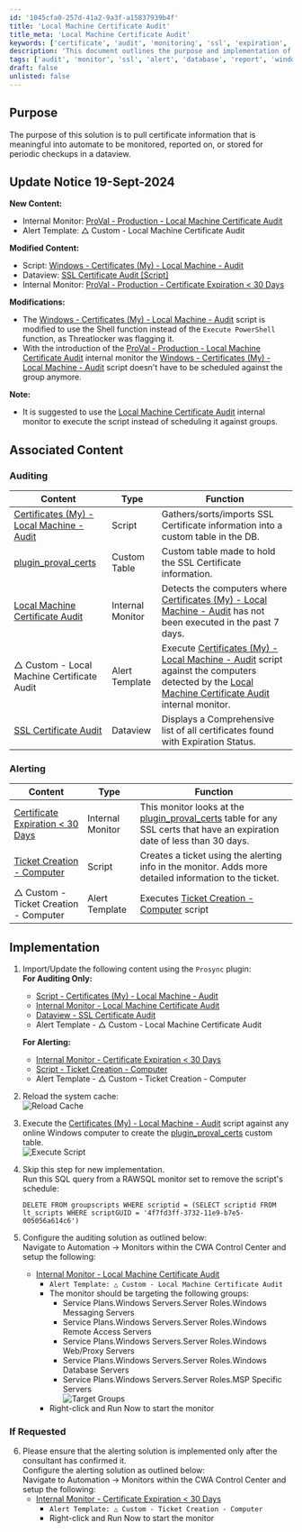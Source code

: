 ```yaml
---
id: '1045cfa0-257d-41a2-9a3f-a15837939b4f'
title: 'Local Machine Certificate Audit'
title_meta: 'Local Machine Certificate Audit'
keywords: ['certificate', 'audit', 'monitoring', 'ssl', 'expiration', 'alert', 'dataview']
description: 'This document outlines the purpose and implementation of the Local Machine Certificate Audit solution, which pulls meaningful certificate information for monitoring and reporting in ConnectWise Automate. It includes update notices, associated content, and implementation steps for effective auditing and alerting on SSL certificates.'
tags: ['audit', 'monitor', 'ssl', 'alert', 'database', 'report', 'windows']
draft: false
unlisted: false
---
```

## Purpose

The purpose of this solution is to pull certificate information that is meaningful into automate to be monitored, reported on, or stored for periodic checkups in a dataview.

## Update Notice 19-Sept-2024

**New Content:**
- Internal Monitor: [ProVal - Production - Local Machine Certificate Audit](https://proval.itglue.com/DOC-5078775-17232926)
- Alert Template: △ Custom - Local Machine Certificate Audit

**Modified Content:**
- Script: [Windows - Certificates (My) - Local Machine - Audit](https://proval.itglue.com/DOC-5078775-9256568)
- Dataview: [SSL Certificate Audit [Script]](https://proval.itglue.com/DOC-5078775-9382198)
- Internal Monitor: [ProVal - Production - Certificate Expiration \< 30 Days](https://proval.itglue.com/DOC-5078775-9256567)

**Modifications:**
- The [Windows - Certificates (My) - Local Machine - Audit](https://proval.itglue.com/DOC-5078775-9256568) script is modified to use the Shell function instead of the `Execute PowerShell` function, as Threatlocker was flagging it.
- With the introduction of the [ProVal - Production - Local Machine Certificate Audit](https://proval.itglue.com/DOC-5078775-17232926) internal monitor the [Windows - Certificates (My) - Local Machine - Audit](https://proval.itglue.com/DOC-5078775-9256568) script doesn't have to be scheduled against the group anymore.

**Note:**
- It is suggested to use the [Local Machine Certificate Audit](https://proval.itglue.com/DOC-5078775-17232926) internal monitor to execute the script instead of scheduling it against groups.

## Associated Content

### Auditing

| Content | Type | Function |
|---------|------|----------|
| [Certificates (My) - Local Machine - Audit](https://proval.itglue.com/DOC-5078775-9256568) | Script | Gathers/sorts/imports SSL Certificate information into a custom table in the DB. |
| [plugin_proval_certs](https://proval.itglue.com/DOC-5078775-9262931) | Custom Table | Custom table made to hold the SSL Certificate information. |
| [Local Machine Certificate Audit](https://proval.itglue.com/DOC-5078775-17232926) | Internal Monitor | Detects the computers where [Certificates (My) - Local Machine - Audit](https://proval.itglue.com/DOC-5078775-9256568) has not been executed in the past 7 days. |
| △ Custom - Local Machine Certificate Audit | Alert Template | Execute [Certificates (My) - Local Machine - Audit](https://proval.itglue.com/DOC-5078775-9256568) script against the computers detected by the [Local Machine Certificate Audit](https://proval.itglue.com/DOC-5078775-17232926) internal monitor. |
| [SSL Certificate Audit](https://proval.itglue.com/DOC-5078775-9382198) | Dataview | Displays a Comprehensive list of all certificates found with Expiration Status. |

### Alerting

| Content | Type | Function |
|---------|------|----------|
| [Certificate Expiration \< 30 Days](https://proval.itglue.com/DOC-5078775-9256567) | Internal Monitor | This monitor looks at the [plugin_proval_certs](https://proval.itglue.com/DOC-5078775-9262931) table for any SSL certs that have an expiration date of less than 30 days. |
| [Ticket Creation - Computer](https://proval.itglue.com/DOC-5078775-9098338) | Script | Creates a ticket using the alerting info in the monitor. Adds more detailed information to the ticket. |
| △ Custom - Ticket Creation - Computer | Alert Template | Executes [Ticket Creation - Computer](https://proval.itglue.com/DOC-5078775-9098338) script |

## Implementation

1. Import/Update the following content using the `Prosync` plugin:  
   **For Auditing Only:**
   - [Script - Certificates (My) - Local Machine - Audit](https://proval.itglue.com/DOC-5078775-9256568)
   - [Internal Monitor - Local Machine Certificate Audit](https://proval.itglue.com/DOC-5078775-17232926)
   - [Dataview - SSL Certificate Audit](https://proval.itglue.com/DOC-5078775-9382198)
   - Alert Template - △ Custom - Local Machine Certificate Audit

   **For Alerting:**
   - [Internal Monitor - Certificate Expiration \< 30 Days](https://proval.itglue.com/DOC-5078775-9256567)
   - [Script - Ticket Creation - Computer](https://proval.itglue.com/DOC-5078775-9098338)
   - Alert Template - △ Custom - Ticket Creation - Computer

2. Reload the system cache:  
   ![Reload Cache](../../static/img/Certificate-Audit-Solution/image_1.png)

3. Execute the [Certificates (My) - Local Machine - Audit](https://proval.itglue.com/DOC-5078775-9256568) script against any online Windows computer to create the [plugin_proval_certs](https://proval.itglue.com/DOC-5078775-9262931) custom table.  
   ![Execute Script](../../static/img/Certificate-Audit-Solution/image_2.png)

4. Skip this step for new implementation.  
   Run this SQL query from a RAWSQL monitor set to remove the script's schedule:  
   ```
   DELETE FROM groupscripts WHERE scriptid = (SELECT scriptid FROM lt_scripts WHERE scriptGUID = '4f7fd3ff-3732-11e9-b7e5-005056a614c6')
   ```

5. Configure the auditing solution as outlined below:  
   Navigate to Automation → Monitors within the CWA Control Center and setup the following:
   - [Internal Monitor - Local Machine Certificate Audit](https://proval.itglue.com/DOC-5078775-17232926)  
     - `Alert Template: △ Custom - Local Machine Certificate Audit`
     - The monitor should be targeting the following groups:
       - Service Plans.Windows Servers.Server Roles.Windows Messaging Servers
       - Service Plans.Windows Servers.Server Roles.Windows Remote Access Servers
       - Service Plans.Windows Servers.Server Roles.Windows Web/Proxy Servers
       - Service Plans.Windows Servers.Server Roles.Windows Database Servers
       - Service Plans.Windows Servers.Server Roles.MSP Specific Servers  
       ![Target Groups](../../static/img/Certificate-Audit-Solution/image_3.png)
     - Right-click and Run Now to start the monitor

### If Requested

6. Please ensure that the alerting solution is implemented only after the consultant has confirmed it.  
   Configure the alerting solution as outlined below:  
   Navigate to Automation → Monitors within the CWA Control Center and setup the following:
   - [Internal Monitor - Certificate Expiration \< 30 Days](https://proval.itglue.com/DOC-5078775-9256567)  
     - `Alert Template: △ Custom - Ticket Creation - Computer`
     - Right-click and Run Now to start the monitor











